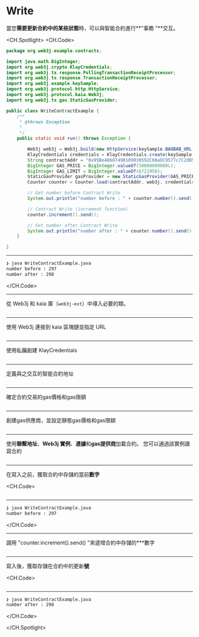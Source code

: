 # Write

當您**需要更新合約中的某些狀態**時，可以與智能合約進行**"事務 "**交互。

<CH.Spotlight>
<CH.Code>

```java WriteContractExample.java
package org.web3j.example.contracts;

import java.math.BigInteger;
import org.web3j.crypto.KlayCredentials;
import org.web3j.tx.response.PollingTransactionReceiptProcessor;
import org.web3j.tx.response.TransactionReceiptProcessor;
import org.web3j.example.keySample;
import org.web3j.protocol.http.HttpService;
import org.web3j.protocol.kaia.Web3j;
import org.web3j.tx.gas.StaticGasProvider;

public class WriteContractExample {
    /**
     * @throws Exception
     *
     */
    public static void run() throws Exception {

        Web3j web3j = Web3j.build(new HttpService(keySample.BAOBAB_URL));
        KlayCredentials credentials = KlayCredentials.create(keySample.LEGACY_KEY_privkey);
        String contractAddr = "0x95Be48607498109030592C08aDC9577c7C2dD505";
        BigInteger GAS_PRICE = BigInteger.valueOf(50000000000L);
        BigInteger GAS_LIMIT = BigInteger.valueOf(6721950);
        StaticGasProvider gasProvider = new StaticGasProvider(GAS_PRICE, GAS_LIMIT);
        Counter counter = Counter.load(contractAddr, web3j, credentials.convertToCredentials(), gasProvider);

        // Get number before Contract Write
        System.out.println("number before : " + counter.number().send());

        // Contract Write (increment function)
        counter.increment().send();

        // Get number after Contract Write
        System.out.println("number after : " + counter.number().send());
    }

}
```

---

```zsh output
❯ java WriteContractExample.java
number before : 297
number after : 298
```

</CH.Code>

---

從 Web3j 和 kaia 庫（`web3j-ext`）中導入必要的類。

```java WriteContractExample.java focus=1:10

```

---

使用 Web3j 連接到 kaia 區塊鏈並指定 URL

```java WriteContractExample.java focus=19

```

---

使用私鑰創建 KlayCredentials

```java WriteContractExample.java focus=20

```

---

定義與之交互的智能合約地址

```java WriteContractExample.java focus=21

```

---

確定合約交易的gas價格和gas限額

```java WriteContractExample.java focus=22:23

```

---

創建gas供應商，並設定靜態gas價格和gas限額

```java WriteContractExample.java focus=24

```

---

使用**聯繫地址**、**Web3j 實例**、**憑據**和**gas提供商**加載合約。 您可以通過該實例讀寫合約

```java WriteContractExample.java focus=25

```

---

在寫入之前，獲取合約中存儲的當前**數字**

<CH.Code>
```java WriteContractExample.java focus=27:28

````


---

```zsh output
❯ java WriteContractExample.java
number before : 297
````

</CH.Code>

---

調用 "counter.increment().send() "來遞增合約中存儲的\*\*\*數字

```java WriteContractExample.java focus=30:31

```

---

寫入後，獲取存儲在合約中的更新**號**

<CH.Code>
```java WriteContractExample.java focus=33:34

````


---

```zsh output
❯ java WriteContractExample.java
number after : 298
````

</CH.Code>

</CH.Spotlight>
